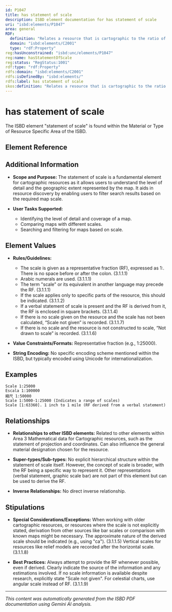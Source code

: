 ```yaml
---
id: P1047
title: has statement of scale
description: ISBD element documentation for has statement of scale
uri: "isbd:elements/P1047"
area: general
RDF:
  definition: "Relates a resource that is cartographic to the ratio of distances on the resource to the actual distances they represent, given as a representative fraction, expressed as a ratio (1: )."
  domain: "isbd:elements/C2001"
  type: "rdf:Property"
reg:hasUnconstrained: "isbd:unc/elements/P1047"
reg:name: hasStatementOfScale
reg:status: "RegStatus:1001"
rdf:type: "rdf:Property"
rdfs:domain: "isbd:elements/C2001"
rdfs:isDefinedBy: "isbd:elements/"
rdfs:label: has statement of scale
skos:definition: "Relates a resource that is cartographic to the ratio of distances on the resource to the actual distances they represent, given as a representative fraction, expressed as a ratio (1: )."
---
```

# has statement of scale

The ISBD element "statement of scale" is found within the Material or Type of Resource Specific Area of the ISBD.

## Element Reference


<ElementReference frontMatter={frontMatter} />

## Additional Information

- **Scope and Purpose:** The statement of scale is a fundamental element for cartographic resources as it allows users to understand the level of detail and the geographic extent represented by the map. It aids in resource discovery by enabling users to filter search results based on the required map scale.

- **User Tasks Supported:**
    - Identifying the level of detail and coverage of a map.
    - Comparing maps with different scales.
    - Searching and filtering for maps based on scale.


## Element Values

- **Rules/Guidelines:**
    - The scale is given as a representative fraction (RF), expressed as 1:. There is no space before or after the colon. (3.1.1.1)
    - Arabic numerals are used. (3.1.1.1)
    - The term "scale" or its equivalent in another language may precede the RF. (3.1.1.1)
    - If the scale applies only to specific parts of the resource, this should be indicated. (3.1.1.2)
    - If a verbal statement of scale is present and the RF is derived from it, the RF is enclosed in square brackets. (3.1.1.4)
    - If there is no scale given on the resource and the scale has not been calculated, “Scale not given” is recorded. (3.1.1.7)
    - If there is no scale and the resource is not constructed to scale, “Not drawn to scale” is recorded. (3.1.1.6)

- **Value Constraints/Formats:**  Representative fraction (e.g., 1:25000).

- **String Encoding:** No specific encoding scheme mentioned within the ISBD, but typically encoded using Unicode for internationalization.


## Examples

```
Scale 1:25000
Escala 1:100000
縮尺 1:50000
Scale 1:5000-1:25000 (Indicates a range of scales)
Scale [1:63360]. 1 inch to 1 mile (RF derived from a verbal statement)
```

## Relationships

- **Relationships to other ISBD elements:**  Related to other elements within Area 3 Mathematical data for Cartographic resources, such as the statement of projection and coordinates. Can also influence the general material designation chosen for the resource.

- **Super-types/Sub-types:**  No explicit hierarchical structure within the statement of scale itself. However, the concept of scale is broader, with the RF being a specific way to represent it. Other representations (verbal statement, graphic scale bar) are not part of this element but can be used to derive the RF.

- **Inverse Relationships:**  No direct inverse relationship.



## Stipulations

- **Special Considerations/Exceptions:** When working with older cartographic resources, or resources where the scale is not explicitly stated, derivation from other sources like bar scales or comparison with known maps might be necessary.  The approximate nature of the derived scale should be indicated (e.g., using "ca"). (3.1.1.5)  Vertical scales for resources like relief models are recorded after the horizontal scale. (3.1.1.8)

- **Best Practices:**  Always attempt to provide the RF whenever possible, even if derived. Clearly indicate the source of the information and any estimations involved. If no scale information is available despite research, explicitly state "Scale not given". For celestial charts, use angular scale instead of RF. (3.1.1.9)


---

*This content was automatically generated from the ISBD PDF documentation using Gemini AI analysis.*
